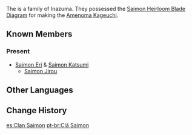 {{Terminology Infobox
|type         = Families
|type2        = Inazuma Clans
}}
The {{Lang|'''Saimon Clan'''|ja=柴門家|ja_rm=Saimon-ke}} is a family of Inazuma. They possessed the [[Saimon Heirloom Blade Diagram]] for making the [[Amenoma Kageuchi]].

==Known Members==
===Present===
*[[Saimon Eri]] & [[Saimon Katsumi]]
**[[Saimon Jirou]]

==Other Languages==
{{Other Languages|default_hidden = 1
|en     = Saimon Clan
|zhs    = 柴门家
|zhs_rm = Cháimén-jiā
|zht    = 柴門家
|zht_rm = Cháimén-jiā
|ja     = 柴門家
|ja_rm  = Saimon-ke{{Assumed}}
|ko     = 사이몬 {{tt|가문|家門}}
|es     = Clan Saimon
|fr     = Clan Saimon
|ru     = Клан Саимон<!--Семья Саимон-->
|th     = ตระกูล Saimon
|th_rm  = Tra-kun Saimon
|vi     = Nhà Saimon
|de     = Saimon-Klan<!--Familie Saimon-->
|id     = Klan Saimon
|pt     = Clã Saimon
|tr      = Saimon Klanı
|it     = Clan Saimon
}}

==Change History==
{{Change History|2.0}}

[[es:Clan Saimon]]
[[pt-br:Clã Saimon]]